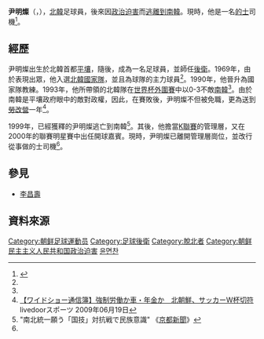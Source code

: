 {{noteTA
|G1=Country
|1=zh:北朝鮮; zh-cn:朝鲜; zh-tw:朝鮮; zh-hk:朝鮮; zh-sg:朝鲜;
|2=zh:南朝鮮; zh-cn:韩国; zh-tw:南韓; zh-hk:南韓; zh-sg:韩国;
|3=zh:出租車;zh-cn:出租车;zh-tw:計程車;zh-hk:的士;zh-sg:德士;
}}

{{Football manager infobox
| playername          = 尹明燦
| image               = 
| fullname            = 윤면찬
| height              = 
| nickname            = 
| dateofbirth         = {{birth year and age|1949}} 
| cityofbirth         = [[平壤市|平壤市]]
| countryofbirth      = {{PRK}}
| currentclub         = 
| position            = [[足球位置|後衛]]
| years               = 
| clubs               = 
| caps(goals)         = 
| nationalyears       = 1969－1976
| nationalteam        = {{fb|PRK}}
| nationalcaps(goals) = 
| manageryears        = 1990－1993
| managerclubs        = {{fb|PRK}}
}}

'''尹明燦'''（{{lang-ko|윤면찬}}，{{bd|1949年|||}}），[[北韓|北韓]]足球員，後來因[[政治迫害|政治迫害]]而[[脫北者|逃離到南韓]]。現時，他是一名[[的士|的士]]司機<ref name="recordchina">{{cite journal |title=“サッカーW杯敗北で強制労働”はあり得ず＝脱北の元北朝鮮代表監督、語る|journal=《[[Record_China|Record China]]》|date=2010-08-11 |language=ja}}</ref>。

==經歷==
尹明燦出生於北韓首都[[平壤|平壤]]，隨後，成為一名足球員，並師任[[足球位置|後衛]]。1969年，由於表現出眾，他入選[[北韓國家足球隊|北韓國家隊]]，並且為球隊的主力球員<ref name="recordchina"/>。1990年，他晉升為國家隊教練。1993年，他所帶領的北韓隊在[[1994年世界杯外圍賽|世界杯外圍賽]]中以0-3不敵[[南韓國家足球隊|南韓]]<ref name="recordchina"/>。由於南韓是平壤政府眼中的敵對政權，因此，在賽敗後，尹明燦不但被免職，更為送到[[朝鮮民主主義人民共和國集中營|勞改營]]一年<ref name="live">[http://news.livedoor.com/article/detail/4209873/ 【ワイドショー通信簿】強制労働か車・年金か　北朝鮮、サッカーW杯切符] {{Wayback|url=http://news.livedoor.com/article/detail/4209873/ |date=20160304194654 }} livedoorスポーツ 2009年06月19日</ref>。

1999年，已經獲釋的尹明燦逃亡到南韓<ref>"南北統一願う「国技」対抗戦で民族意識" 《[[京都新聞|京都新聞]]》</ref>。其後，他擔當[[K聯賽|K聯賽]]的管理層，又在2000年的聯賽明星賽中出任開球嘉賓。現時，尹明燦已離開管理層崗位，並改行從事做的士司機<ref name="recordchina"/>。

==參見==
*[[李昌壽|李昌壽]]

==資料來源==
{{Reflist}}

{{DEFAULTSORT:Yoon}}
[[Category:朝鲜足球運動员|Category:朝鲜足球運動员]]
[[Category:足球後衛|Category:足球後衛]]
[[Category:脫北者|Category:脫北者]]
[[Category:朝鲜民主主义人民共和国政治迫害|Category:朝鲜民主主义人民共和国政治迫害]]
[[Category:平壤市出身人物|윤면찬]]